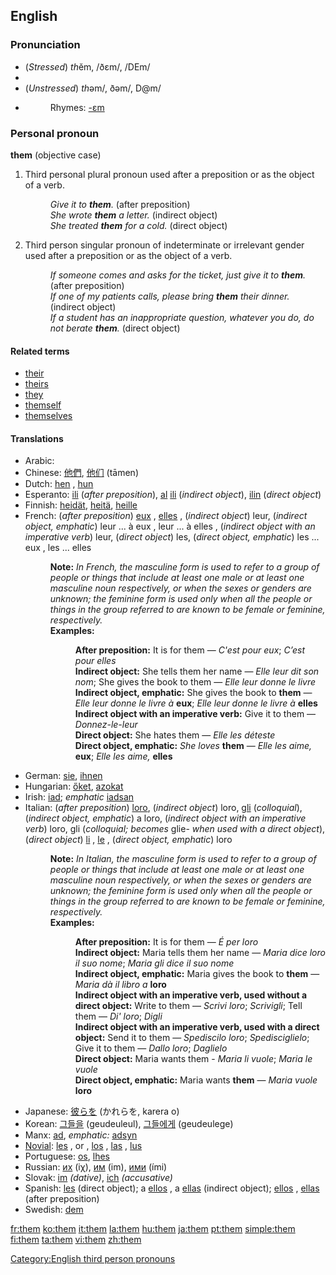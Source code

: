 ==English==

{{rank|been|will|no|49|them|when|if|there}}

===Pronunciation===
*(''Stressed'') ''th''ĕm, /ðɛm/, /DEm/
*{{audio|en-us-them.ogg|Audio (US)}}
*(''Unstressed'') ''th''əm/, ðəm/, D@m/
*{{audio|en-us-them-unstressed.ogg|Audio (US) unstressed, in the phrase "see them"}}
*:Rhymes: [[Rhymes:English:-ɛm|-ɛm]]

===Personal pronoun===
'''them''' (objective case)

# Third personal plural pronoun used after a preposition or as the object of a verb.
#:''Give it to '''them'''.'' (after preposition)
#:''She wrote '''them''' a letter.'' (indirect object)
#:''She treated '''them''' for a cold.'' (direct object)
# Third person singular pronoun of indeterminate or irrelevant gender used after a preposition or as the object of a verb.<!-- '''Usage note:'''' this usage is informal and is regarded as incorrect in written English by many style guides and usage commentators.-->
#:''If someone comes and asks for the ticket, just give it to '''them'''.'' (after preposition)
#:''If one of my patients calls, please bring '''them''' their dinner.'' (indirect object)
#:''If a student has an inappropriate question, whatever you do, do not berate '''them'''.'' (direct object)

====Related terms====
*[[their]]
*[[theirs]]
*[[they]]
*[[themself]]
*[[themselves]]

====Translations====
{{rfc-trans}}
*Arabic: {{ARchar|[[هم]]}} {{Unicode|(hum)}}
*Chinese: [[他們]], [[他们]] (tāmen)
*Dutch: [[hen]] {{f}}, [[hun]]
*Esperanto: [[ili]] (''after preposition''), [[al]] [[ili]] (''indirect object''), [[ili]]n (''direct object'')
*Finnish: [[heidät]], [[heitä]], [[heille]]
*French: (''after preposition'') [[eux]] {{m}}, [[elles]] {{f}}, (''indirect object'') leur, (''indirect object, emphatic'') leur ... à eux {{m}}, leur ... à elles {{f}}, (''indirect object with an imperative verb'') leur, (''direct object'') les, (''direct object, emphatic'') les ... eux {{m}}, les ... elles {{f}}
*:'''Note:''' ''In French, the masculine form is used to refer to a group of people or things that include at least one male or at least one masculine noun respectively, or when the sexes or genders are unknown; the feminine form is used only when all the people or things in the group referred to are known to be female or feminine, respectively.''
*:'''Examples:'''
*::'''After preposition:''' It is for them — ''C'est pour eux''; ''C’est pour elles''
*::'''Indirect object:''' She tells them her name — ''Elle leur dit son nom''; She gives the book to them — ''Elle leur donne le livre''
*::'''Indirect object, emphatic:''' She gives the book to '''them''' — ''Elle leur donne le livre à'' '''eux'''; ''Elle leur donne le livre à'' '''elles'''
*::'''Indirect object with an imperative verb:''' Give it to them — ''Donnez-le-leur''
*::'''Direct object:''' She hates them — ''Elle les déteste''
*::'''Direct object, emphatic:''' ''She loves'' '''them''' — ''Elle les aime,'' '''eux'''; ''Elle les aime,'' '''elles'''
*German: [[sie]], [[ihnen]]
*Hungarian: [[őket]], [[azokat]]
*Irish: [[iad]]; ''emphatic'' [[iadsan]]
*Italian: (''after preposition'') [[loro]], (''indirect object'') loro, [[gli]] (''colloquial''), (''indirect object, emphatic'') a loro, (''indirect object with an imperative verb'') loro, gli (''colloquial; becomes'' glie- ''when used with a direct object''), (''direct object'') [[li]] {{m}}, [[le#Italian|le]] {{f}}, (''direct object, emphatic'') loro
*:'''Note:''' ''In Italian, the masculine form is used to refer to a group of people or things that include at least one male or at least one masculine noun respectively, or when the sexes or genders are unknown; the feminine form is used only when all the people or things in the group referred to are known to be female or feminine, respectively.''
*:'''Examples:'''
*::'''After preposition:''' It is for them — ''É per loro''
*::'''Indirect object:''' Maria tells them her name — ''Maria dice loro il suo nome''; ''Maria gli dice il suo nome''
*::'''Indirect object, emphatic:''' Maria gives the book to '''them''' — ''Maria dà il libro a'' '''loro'''
*::'''Indirect object with an imperative verb, used without a direct object:''' Write to them — ''Scrivi loro''; ''Scrivigli''; Tell them — ''Di' loro''; ''Digli''
*::'''Indirect object with an imperative verb, used with a direct object:''' Send it to them — ''Spediscilo loro''; ''Spedisciglielo''; Give it to them — ''Dallo loro''; ''Daglielo''
*::'''Direct object:''' Maria wants them - ''Maria li vuole''; ''Maria le vuole''
*::'''Direct object, emphatic:''' Maria wants '''them''' — ''Maria vuole'' '''loro'''
*Japanese: [[彼らを]] (かれらを, karera o)
*Korean: [[그들을]] (geudeuleul), [[그들에게]] (geudeulege)
*Manx: [[ad#Manx|ad]], ''emphatic:'' [[adsyn]]
*[[Novial]]: [[les]] {{m}}, {{f}} or {{n}}, [[los]] {{m}}, [[las]] {{f}}, [[lus]] {{n}}
*Portuguese: [[os]], [[lhes]]
*Russian: [[их]] (iχ), [[им]] (im), [[ими]] (ími)
*Slovak: [[im#Slovak|im]] ''(dative)'', [[ich#Slovak|ich]] ''(accusative)''
*Spanish: [[les]] (direct object); a [[ellos]] {{m}}, a [[ellas]] {{f}} (indirect object); [[ellos]] {{m}}, [[ellas]] {{f}} (after preposition)
*Swedish: [[dem#Swedish|dem]]

[[Category:English third person pronouns]]

[[fr:them]]
[[ko:them]]
[[it:them]]
[[la:them]]
[[hu:them]]
[[ja:them]]
[[pt:them]]
[[simple:them]]
[[fi:them]]
[[ta:them]]
[[vi:them]]
[[zh:them]]